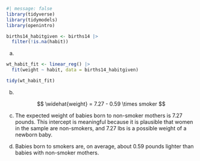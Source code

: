```r
#| message: false
library(tidyverse)
library(tidymodels)
library(openintro)
```

```r
births14_habitgiven <- births14 |>
  filter(!is.na(habit))
```

a.  

```r
wt_habit_fit <- linear_reg() |>
  fit(weight ~ habit, data = births14_habitgiven)

tidy(wt_habit_fit)
```

b.  

$$ \widehat{weight} = 7.27 - 0.59 \times smoker $$

c.  The expected weight of babies born to non-smoker mothers is 7.27 pounds. This intercept is meaningful because it is plausible that women in the sample are non-smokers, and 7.27 lbs is a possible weight of a newborn baby. 

d.  Babies born to smokers are, on average, about 0.59 pounds lighter than babies with non-smoker mothers. 
